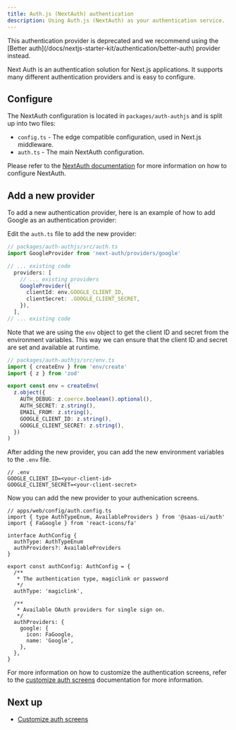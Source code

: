 ```yaml
---
title: Auth.js (NextAuth) authentication
description: Using Auth.js (NextAuth) as your authentication service.
---
```


<Info>
  This authentication provider is deprecated and we recommend using the [Better
  auth](/docs/nextjs-starter-kit/authentication/better-auth) provider instead.
</Info>

Next Auth is an authentication solution for Next.js applications.
It supports many different authentication providers and is easy to
configure.

## Configure

The NextAuth configuration is located in `packages/auth-authjs` and is split up
into two files:

- `config.ts` - The edge compatible configuration, used in Next.js middleware.
- `auth.ts` - The main NextAuth configuration.

Please refer to the [NextAuth documentation](https://authjs.dev/getting-started/authentication) for more
information on how to configure NextAuth.

## Add a new provider

To add a new authentication provider, here is an example of how to add Google as an authentication provider:

Edit the `auth.ts` file to add the new provider:

```ts
// packages/auth-authjs/src/auth.ts
import GoogleProvider from 'next-auth/providers/google'

// ... existing code
  providers: [
    // ... existing providers
    GoogleProvider({
      clientId: env.GOOGLE_CLIENT_ID,
      clientSecret: .GOOGLE_CLIENT_SECRET,
    }),
  ],
// ... existing code
```

Note that we are using the `env` object to get the client ID and secret from the environment variables.
This way we can ensure that the client ID and secret are set and available at runtime.

```ts
// packages/auth-authjs/src/env.ts
import { createEnv } from 'env/create'
import { z } from 'zod'

export const env = createEnv(
  z.object({
    AUTH_DEBUG: z.coerce.boolean().optional(),
    AUTH_SECRET: z.string(),
    EMAIL_FROM: z.string(),
    GOOGLE_CLIENT_ID: z.string(),
    GOOGLE_CLIENT_SECRET: z.string(),
  })
)
```

After adding the new provider, you can add the new environment variables to the `.env` file.

```
// .env
GOOGLE_CLIENT_ID=<your-client-id>
GOOGLE_CLIENT_SECRET=<your-client-secret>
```

Now you can add the new provider to your authenication screens.

```tsx
// apps/web/config/auth.config.ts
import { type AuthTypeEnum, AvailableProviders } from '@saas-ui/auth'
import { FaGoogle } from 'react-icons/fa'

interface AuthConfig {
  authType: AuthTypeEnum
  authProviders?: AvailableProviders
}

export const authConfig: AuthConfig = {
  /**
   * The authentication type, magiclink or password
   */
  authType: 'magiclink',

  /**
   * Available OAuth providers for single sign on.
   */
  authProviders: {
    google: {
      icon: FaGoogle,
      name: 'Google',
    },
  },
}
```

For more information on how to customize the authentication screens, refer to the
[customize auth screens](/docs/nextjs-starter-kit/authentication/customize-auth-screens)
documentation for more information.

## Next up

- [Customize auth screens](/docs/nextjs-starter-kit/authentication/customize-auth-screens)
